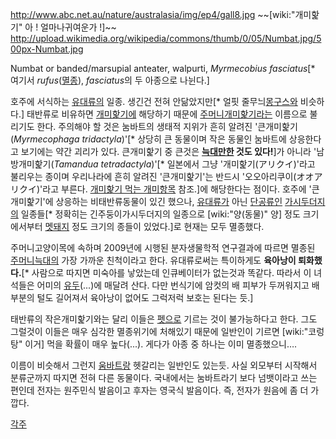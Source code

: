 http://www.abc.net.au/nature/australasia/img/ep4/gall8.jpg
~~[wiki:"개미핥기" 아 ! 얼마나귀여운가 !]~~
http://upload.wikimedia.org/wikipedia/commons/thumb/0/05/Numbat.jpg/500px-Numbat.jpg

Numbat or banded/marsupial anteater, walpurti, ''Myrmecobius fasciatus''[* 여기서 ''rufus''([[멸종]]), ''fasciatus''의 두 아종으로 나뉜다.]

호주에 서식하는 [[유대류]]의 일종. 생긴건 전혀 안닮았지만[* 얼핏 줄무늬[[몽구스]]와 비슷하다.] 태반류로 비유하면 [[개미핥기]]에 해당하기 때문에 [[주머니개미핥기]]라는 이름으로 불리기도 한다. 주의해야 할 것은 눔바트의 생태적 지위가 흔히 알려진 '큰개미핥기(''Myrmecophaga tridactyla'')'[* 상당히 큰 동물이며 작은 동물인 눔바트에 상응한다고 보기에는 약간 괴리가 있다. 큰개미핥기 중 큰것은 '''[[늑대]]만한 것도 있다!''']가 아니라 '남방개미핥기(''Tamandua tetradactyla'')'[* 일본에서 그냥 '개미핥기(アリクイ)'라고 불리우는 종이며 우리나라에 흔히 알려진 '큰개미핥기'는 반드시 '오오아리쿠이(オオアリクイ)'라고 부른다. [[개미핥기 먹는 개미]]항목 참조.]에 해당한다는 점이다. 호주에 '큰개미핥기'에 상응하는 비태반류동물이 있긴 했으나, [[유대류]]가 아닌 [[단공류]]인 [[가시두더지]]의 일종들[* 정확히는 긴주둥이가시두더지의 일종으로 [wiki:"양(동물)" 양] 정도 크기에서부터 [[멧돼지]] 정도 크기의 종들이 있었다.]로 현재는 모두 멸종했다.

주머니고양이목에 속하며 2009년에 시행된 분자생물학적 연구결과에 따르면 멸종된 [[주머니늑대]]의 가장 가까운 친척이라고 한다. 유대류로써는 특이하게도 '''육아낭이 퇴화했다.'''[* 사람으로 따지면 미숙아를 낳았는데 인큐베이터가 없는것과 똑같다. 따라서 이 녀석들은 어미의 [[유두]](...)에 매달려 산다. 다만 번식기에 암컷의 배 피부가 두꺼워지고 배 부분의 털도 길어져서 육아낭이 없어도 그럭저럭 보호는 된다는 듯.]

태반류의 작은개미핥기와는 달리 이들은 [[펫]]으로 기르는 것이 불가능하다고 한다. 그도 그럴것이 이들은 매우 심각한 멸종위기에 처해있기 때문에 일반인이 기르면 [wiki:"코렁탕" 이거] 먹을 확률이 매우 높다(...). 게다가 아종 중 하나는 이미 멸종했으니….

이름이 비슷해서 그런지 [[움바트]]랑 헷갈리는 일반인도 있는듯. 사실 외모부터 시작해서 분류군까지 따지면 전혀 다른 동물이다. 국내에서는 눔바트라기 보다 넘뱃이라고 쓰는 편인데 전자는 원주민식 발음이고 후자는 영국식 발음이다. 즉, 전자가 원음에 좀 더 가깝다.

[[각주]]
